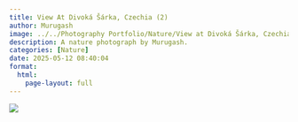 ```yaml
---
title: View At Divoká Šárka, Czechia (2)
author: Murugash
image: ../../Photography Portfolio/Nature/View at Divoká Šárka, Czechia (2).jpg
description: A nature photograph by Murugash.
categories: [Nature]
date: 2025-05-12 08:40:04
format:
  html:
    page-layout: full
---
```


![](../../Photography Portfolio/Nature/View at Divoká Šárka, Czechia (2).jpg)
